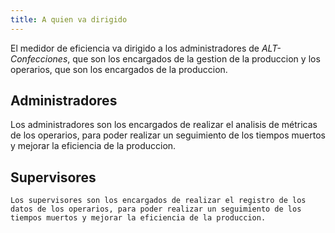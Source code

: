 ```yaml
---
title: A quien va dirigido
---
```


El medidor de eficiencia va dirigido a los administradores de _ALT-Confecciones_, que son los encargados de la gestion de la produccion y los operarios, que son los encargados de la produccion.

## Administradores

Los administradores son los encargados de realizar el analisis de métricas de los operarios, para poder realizar un seguimiento de los tiempos muertos y mejorar la eficiencia de la produccion.

## Supervisores 

    Los supervisores son los encargados de realizar el registro de los datos de los operarios, para poder realizar un seguimiento de los tiempos muertos y mejorar la eficiencia de la produccion.








